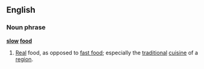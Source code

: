 ==English==
===Noun phrase===
'''[[slow]] [[food]]'''
#[[Real]] food, as opposed to [[fast food]]; especially the [[traditional]] [[cuisine]] of a [[region]].